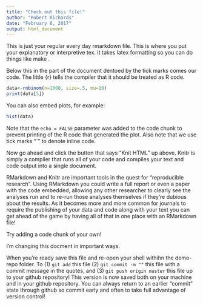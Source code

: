 ```yaml
---
title: "Check out this file!"
author: "Robert Richards"
date: "February 6, 2017"
output: html_document
---
```

This is just your regular every day rmarkdown file. This is where you put your explanatory or interpretive tex. It takes latex formatting so you can do things like make \textit{italics}.

Below this in the part of the document dentoed by the tick marks comes our code. The little {r} tells the compiler that it should be treated as R code.

```r
data<-rnbinom(n=1000, size=.5, mu=10)
print(data[5])

```

You can also embed plots, for example:

```r
hist(data)
```

Note that the `echo = FALSE` parameter was added to the code chunk to prevent printing of the R code that generated the plot. Also note that we use tick marks "`" to denote inline code. 

Now go ahead and click the button that says "Knit HTML" up above. Knitr is simply a compiler that runs all of your code and compiles your text and code output into a single document.

RMarkdown and Knitr are important tools in the quest for "reproducible research". Using RMarkdown you could write a full report or even a paper with the code embedded, allowing any other researcher to clearly see the analyses run and to re-run those analyses themselves if they're dubious about the results. As it becomes more and more common for journals to require the publishing of your data and code along with your text you can get ahead of the game by having all of that in one place with an RMarkdown file!

Try adding a code chunk of your own! 

I'm changing this docment in important ways.


When you're ready save this file and re-open your shell withihn the demo-repo folder. To (1) `git add` this file (2) `git commit -m ""` this file with a commit message in the quotes, and (3) `git push origin master` this file up to your github repository! This version is now saved both on your machine and in your github repository. You can always return to an earlier "commit" state through github so commit early and often to take full advantage of version control!


